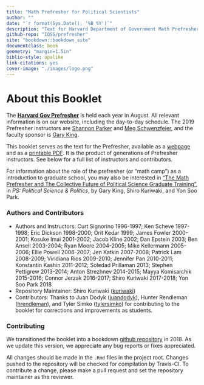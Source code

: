 ```yaml
--- 
title: "Math Prefresher for Political Scientists"
author: ""
date: "`r format(Sys.Date(), '%B %Y')`"
description: "Text for Harvard Department of Government Math Prefresher"
github-repo: "IQSS/prefresher"
site: "bookdown::bookdown_site"
documentclass: book
geometry: "margin=1.5in"
biblio-style: apalike
link-citations: yes
cover-image: "./images/logo.png"
---
```

# About this Booklet {-}

The [__Harvard Gov Prefresher__](https://projects.iq.harvard.edu/prefresher) is held each year in August. All relevant information is on our website, including the day-to-day schedule. The 2019 Prefresher instructors are [Shannon Parker](https://wcfia.harvard.edu/shannon-lynn-parker) and [Meg Schwenzfeier](http://schwenzfeier.github.io/), and the faculty sponsor is  [Gary King](https://gking.harvard.edu).

This booklet serves as the text for the Prefresher, available as a [webpage](https://iqss.github.io/prefresher/) and as a [printable PDF](https://github.com/IQSS/prefresher/releases). It is the product of generations of Prefresher instructors. See below for a full list of instructors and contributors. 

For information about the role of the prefresher (or "math camp") as a introduction to graduate school, you  may also be interested in ["The Math Prefresher and The Collective Future of Political Science Graduate Training"](https://gking.harvard.edu/prefresher), in _PS: Political Science & Politics_, by Gary King, Shiro Kuriwaki, and Yon Soo Park.


### Authors and Contributors {-}

- Authors and Instructors:  Curt Signorino 1996-1997; Ken Scheve 1997-1998; Eric Dickson 1998-2000; Orit Kedar 1999; James Fowler 2000-2001; Kosuke Imai 2001-2002; Jacob Kline 2002; Dan Epstein 2003; Ben Ansell 2003-2004; Ryan Moore 2004-2005; Mike Kellermann 2005-2006; Ellie Powell 2006-2007; Jen Katkin 2007-2008; Patrick Lam 2008-2009; Viridiana Rios 2009-2010; Jennifer Pan 2010-2011; Konstantin Kashin 2011-2012; Soledad Prillaman 2013; Stephen Pettigrew 2013-2014; Anton Strezhnev 2014-2015; Mayya Komisarchik 2015-2016; Connor Jerzak 2016-2017; Shiro Kuriwaki 2017-2018; Yon Soo Park 2018
- Repository Maintainer: Shiro Kuriwaki ([kuriwaki](https://github.com/kuriwaki))
- Contributors: Thanks to Juan Dodyk ([juandodyk](https://github.com/juandodyk)), Hunter Rendleman ([hrendleman](https://github.com/hrendleman)), and Tyler Simko ([tylersimko](https://github.com/tylersimko)) for contributing to the booklet for corrections and improvements as students.


### Contributing {-}

We transitioned the booklet into a bookdown [github repository](https://github.com/IQSS/prefresher) in 2018.  As we update this version, we appreciate any bug reports or fixes appreciated. 

All changes should be made in the `.Rmd` files in the project root. Changes pushed to the repository will be checked for compilation by Travis-CI. To contribute a change, please make a pull request and set the repository maintainer as the reviewer.
